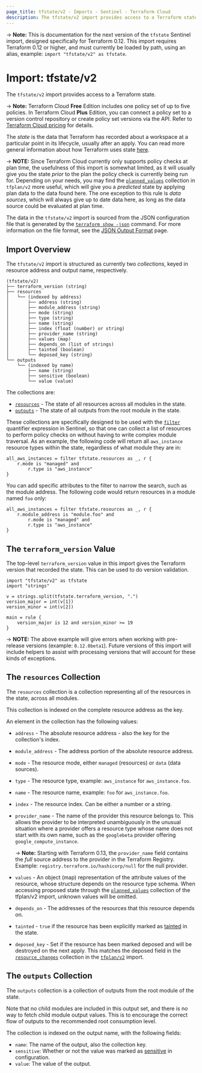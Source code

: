```yaml
---
page_title: tfstate/v2 - Imports - Sentinel - Terraform Cloud
description: The tfstate/v2 import provides access to a Terraform state.
---
```


-> **Note:** This is documentation for the next version of the `tfstate`
Sentinel import, designed specifically for Terraform 0.12. This import requires
Terraform 0.12 or higher, and must currently be loaded by path, using an alias,
example: `import "tfstate/v2" as tfstate`.

# Import: tfstate/v2

The `tfstate/v2` import provides access to a Terraform state.

-> **Note:** Terraform Cloud **Free** Edition includes one policy set of up to five policies. In Terraform Cloud **Plus** Edition, you can connect a policy set to a version control repository or create policy set versions via the API. Refer to [Terraform Cloud pricing](https://www.hashicorp.com/products/terraform/pricing) for details.

The _state_ is the data that Terraform has recorded about a workspace at a
particular point in its lifecycle, usually after an apply. You can read more
general information about how Terraform uses state
[here](/terraform/language/state).

-> **NOTE:** Since Terraform Cloud currently only supports policy checks at plan
time, the usefulness of this import is somewhat limited, as it will usually give
you the state _prior_ to the plan the policy check is currently being run for.
Depending on your needs, you may find the
[`planned_values`](/terraform/cloud-docs/policy-enforcement/sentinel/import/tfplan-v2#the-planned_values-collection) collection in
`tfplan/v2` more useful, which will give you a _predicted_ state by applying
plan data to the data found here. The one exception to this rule is _data
sources_, which will always give up to date data here, as long as the data
source could be evaluated at plan time.

The data in the `tfstate/v2` import is sourced from the JSON configuration file
that is generated by the [`terraform show -json`](/terraform/cli/commands/show#json-output) command. For more information on
the file format, see the [JSON Output Format](/terraform/internals/json-format)
page.

## Import Overview

The `tfstate/v2` import is structured as currently two _collections_, keyed in
resource address and output name, respectively.

```
(tfstate/v2)
├── terraform_version (string)
├── resources
│   └── (indexed by address)
│       ├── address (string)
│       ├── module_address (string)
│       ├── mode (string)
│       ├── type (string)
│       ├── name (string)
│       ├── index (float (number) or string)
│       ├── provider_name (string)
│       ├── values (map)
│       ├── depends_on (list of strings)
│       ├── tainted (boolean)
│       └── deposed_key (string)
└── outputs
    └── (indexed by name)
        ├── name (string)
        ├── sensitive (boolean)
        └── value (value)
```

The collections are:

* [`resources`](#the-resources-collection) - The state of all resources across
  all modules in the state.
* [`outputs`](#the-outputs-collection) - The state of all outputs from the root module in the state.

These collections are specifically designed to be used with the
[`filter`](https://docs.hashicorp.com/sentinel/language/collection-operations#filter-expression)
quantifier expression in Sentinel, so that one can collect a list of resources
to perform policy checks on without having to write complex module traversal. As
an example, the following code will return all `aws_instance` resource types
within the state, regardless of what module they are in:

```
all_aws_instances = filter tfstate.resources as _, r {
	r.mode is "managed" and
		r.type is "aws_instance"
}
```

You can add specific attributes to the filter to narrow the search, such as the
module address. The following code would return resources in a module named
`foo` only:

```
all_aws_instances = filter tfstate.resources as _, r {
	r.module_address is "module.foo" and
		r.mode is "managed" and
		r.type is "aws_instance"
}
```

## The `terraform_version` Value

The top-level `terraform_version` value in this import gives the Terraform
version that recorded the state. This can be used to do version validation.

```
import "tfstate/v2" as tfstate
import "strings"

v = strings.split(tfstate.terraform_version, ".")
version_major = int(v[1])
version_minor = int(v[2])

main = rule {
	version_major is 12 and version_minor >= 19
}
```

-> **NOTE:** The above example will give errors when working with pre-release
versions (example: `0.12.0beta1`). Future versions of this import will include
helpers to assist with processing versions that will account for these kinds of
exceptions.

## The `resources` Collection

The `resources` collection is a collection representing all of the resources in
the state, across all modules.

This collection is indexed on the complete resource address as the key.

An element in the collection has the following values:

* `address` - The absolute resource address - also the key for the collection's
  index.

* `module_address` - The address portion of the absolute resource address.

* `mode` - The resource mode, either `managed` (resources) or `data` (data
  sources).

* `type` - The resource type, example: `aws_instance` for `aws_instance.foo`.

* `name` - The resource name, example: `foo` for `aws_instance.foo`.

* `index` - The resource index. Can be either a number or a string.

* `provider_name` - The name of the provider this resource belongs to. This
  allows the provider to be interpreted unambiguously in the unusual situation
  where a provider offers a resource type whose name does not start with its own
  name, such as the `googlebeta` provider offering `google_compute_instance`.

  -> **Note:** Starting with Terraform 0.13, the `provider_name` field contains the
  _full_ source address to the provider in the Terraform Registry. Example:
  `registry.terraform.io/hashicorp/null` for the null provider.

* `values` - An object (map) representation of the attribute values of the
  resource, whose structure depends on the resource type schema. When accessing
  proposed state through the [`planned_values`](/terraform/cloud-docs/policy-enforcement/sentinel/import/tfplan-v2#the-planned_values-collection)
  collection of the tfplan/v2 import, unknown values will be omitted.

* `depends_on` - The addresses of the resources that this resource depends on.

* `tainted` - `true` if the resource has been explicitly marked as
  [tainted](/terraform/cli/commands/taint) in the state.

* `deposed_key` - Set if the resource has been marked deposed and will be
  destroyed on the next apply. This matches the deposed field in the
  [`resource_changes`](/terraform/cloud-docs/policy-enforcement/sentinel/import/tfplan-v2#the-resource_changes-collection)
  collection in the [`tfplan/v2`](/terraform/cloud-docs/policy-enforcement/sentinel/import/tfplan-v2) import.

## The `outputs` Collection

The `outputs` collection is a collection of outputs from the root module of the
state.

Note that no child modules are included in this output set, and there is no way
to fetch child module output values. This is to encourage the correct flow of
outputs to the recommended root consumption level.

The collection is indexed on the output name, with the following fields:

* `name`: The name of the output, also the collection key.
* `sensitive`: Whether or not the value was marked as
  [sensitive](/terraform/language/values/outputs#sensitive-suppressing-values-in-cli-output)
  in
  configuration.
* `value`: The value of the output.
